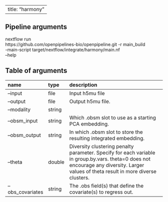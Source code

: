 
---
title: "harmony"
---

## Pipeline arguments

nextflow run \
https://github.com/openpipelines-bio/openpipeline.git -r main_build \
-main-script target/nextflow/integrate/harmony/main.nf \
--help

## Table of arguments

| name             | type   | description                                                                                                                                                                           |
|:-----------------|:-------|:--------------------------------------------------------------------------------------------------------------------------------------------------------------------------------------|
| --input          | file   | Input h5mu file                                                                                                                                                                       |
| --output         | file   | Output h5mu file.                                                                                                                                                                     |
| --modality       | string |                                                                                                                                                                                       |
| --obsm_input     | string | Which .obsm slot to use as a starting PCA embedding.                                                                                                                                  |
| --obsm_output    | string | In which .obsm slot to store the resulting integrated embedding.                                                                                                                      |
| --theta          | double | Diversity clustering penalty parameter. Specify for each variable in group.by.vars. theta=0 does not encourage any diversity. Larger values of theta result in more diverse clusters. |
| --obs_covariates | string | The .obs field(s) that define the covariate(s) to regress out.                                                                                                                        |